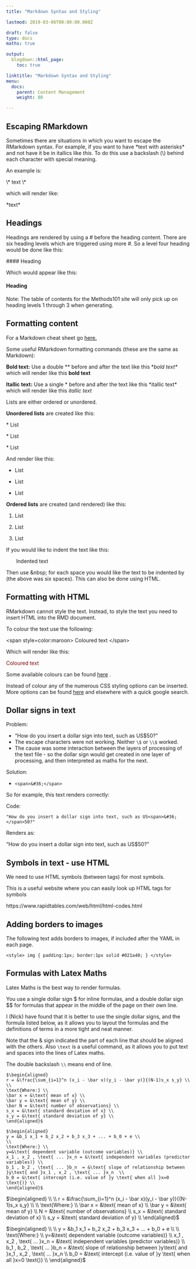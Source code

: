 ```yaml
---
title: "Markdown Syntax and Styling"

lastmod: 2019-03-06T00:00:00.000Z

draft: false
type: docs
maths: true	

output:
  blogdown::html_page:
    toc: true

linktitle: "Markdown Syntax and Styling"
menu: 
  docs:
    parent: Content Management
    weight: 80

---
```

 
## Escaping RMarkdown

Sometimes there are situations in which you want to escape the RMarkdown syntax. For example, if you want to have \*text with asterisks\* and not have it be in itallics like *this*. To do this use a backslash (\\) behind each character with special meaning. 

An example is:

\\\* text \\\*

which will render like:

\*text\*

## Headings

Headings are rendered by using a # before the heading content. There are six heading levels which are triggered using more #. So a level four heading would be done like this:

\#### Heading

Which would appear like this:

#### Heading

Note: The table of contents for the Methods101 site will only pick up on heading levels 1 through 3 when generating.

## Formatting content

For a Markdown cheat sheet go [here.](https://www.markdownguide.org/cheat-sheet/) 

Some useful RMarkdown formatting commands (these are the same as Markdown):

**Bold text:** Use a double ** before and after the text like this \**bold text\** which will render like this **bold text**

**Itallic text:** Use a single * before and after the text like this \*itallic text\* which will render like this *itallic text*

Lists are either ordered or unordered. 

**Unordered lists** are created like this:

\* List

\* List

\* List

And render like this:

* List

* List

* List

**Ordered lists** are created (and rendered) like this:

1. List

2. List

3. List

If you would like to indent the text like this:

&nbsp;&nbsp;&nbsp;&nbsp;&nbsp;&nbsp; Indented text

Then use \&nbsp; for each space you would like the text to be indented by (the above was six spaces). This can also be done using HTML.

## Formatting with HTML

RMarkdown cannot style the text. Instead, to style the text you need to insert HTML into the RMD document. 

To colour the text use the following:

\<span style=color:maroon> Coloured text \</span>  

Which will render like this:

<span style=color:maroon> Coloured text </span> 

Some available colours can be found [here](https://www.w3schools.com/colors/colors_names.asp) .

Instead of colour any of the numerous CSS styling options can be inserted. More options can be found [here](https://www.w3schools.com/css/css_text.asp) and elsewhere with a quick google search.

## Dollar signs in text

Problem:

* "How do you insert a dollar sign into text, such as US<span>&#36;</span>50?"
* The escape characters were not working. Neither ```\$``` or ```\\$``` worked. 
* The cause was some interaction between the layers of processing of the text file - so the dollar sign would get created in one layer of processing, and then interpreted as maths for the next. 

Solution: 

* ```<span>&#36;</span>```

So for example, this text renders correctly: 

Code: 

``` 
"How do you insert a dollar sign into text, such as US<span>&#36;</span>50?" 
```


Renders as: 

"How do you insert a dollar sign into text, such as US<span>&#36;</span>50?"




## Symbols in text - use HTML

We need to use HTML symbols (between <span> tags) for most symbols.

This is a useful website where you can easily look up HTML tags for symbols

https://www.rapidtables.com/web/html/html-codes.html

## Adding borders to images

The following text adds borders to images, if included after the YAML in each page.

```
<style> img { padding:1px; border:1px solid #021a40; } </style>
```

## Formulas with Latex Maths
Latex Maths is the best way to render formulas. 

You use a single dollar sign <span>&#36;</span> for inline formulas, and a double dollar sign <span>&#36;</span><span>&#36;</span> for formulas that appear in the middle of the page on their own line. 

I (Nick) have found that it is better to use the single dollar signs, and the formula listed below, as it allows you to layout the formulas and the definitions of terms in a more tight and neat manner.

Note that the & sign indicated the part of each line that should be aligned with the others.
Also ```\text``` is a useful command, as it allows you to put text and spaces into the lines of Latex maths.

The double backslash ```\\``` means end of line.

```
$\begin{aligned}
r = &\frac{\sum_{i=1}^n (x_i - \bar x)(y_i - \bar y)}{(N-1)s_x s_y} \\
\\
\text{Where:} \\
\bar x = &\text{ mean of x} \\
\bar y = &\text{ mean of y} \\
\bar N = &\text{ number of observations} \\
s_x = &\text{ standard deviation of x} \\
s_y = &\text{ standard deviation of y} \\
\end{aligned}$

$\begin{aligned}
y = &b_1 x_1 + b_2 x_2 + b_3 x_3 + ... + b_0 + e \\
\\
\text{Where:} \\
y=&\text{ dependent variable (outcome variables)} \\
x_1 , x_2 , \text{ ... }x_n = &\text{ independent variables (predictor variables)} \\
b_1 , b_2 , \text{ ... }b_n  = &\text{ slope of relationship between }y\text{ and }x_1 , x_2 , \text{ ... }x_n  \\
b_0 = &\text{ intercept (i.e. value of }y \text{ when all }x=0 \text{)} \\
\end{aligned}$
```


$\begin{aligned}
\\
\\
r = &\frac{\sum_{i=1}^n (x_i - \bar x)(y_i - \bar y)}{(N-1)s_x s_y} \\
\\
\text{Where:} \\
\bar x = &\text{ mean of x} \\
\bar y = &\text{ mean of y} \\
N = &\text{ number of observations} \\
s_x = &\text{ standard deviation of x} \\
s_y = &\text{ standard deviation of y} \\
\end{aligned}$




$\begin{aligned}
\\
\\
y = &b_1 x_1 + b_2 x_2 + b_3 x_3 + ... + b_0 + e \\
\\
\text{Where:} \\
y=&\text{ dependent variable (outcome variables)} \\
x_1 , x_2 , \text{ ... }x_n = &\text{ independent variables (predictor variables)} \\
b_1 , b_2 , \text{ ... }b_n  = &\text{ slope of relationship between }y\text{ and }x_1 , x_2 , \text{ ... }x_n  \\
b_0 = &\text{ intercept (i.e. value of }y \text{ when all }x=0 \text{)} \\
\end{aligned}$

